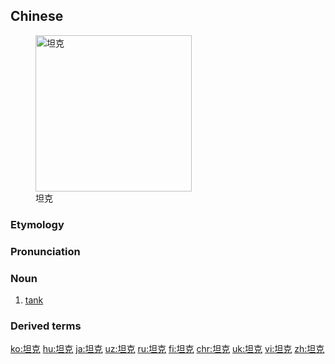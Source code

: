 ==Chinese==
{{zh-forms}}
[[File:Leclerc-openphotonet PICT6015.JPG|250px|thumb|right|坦克]]

===Etymology===
{{bor|zh|en|tank}}

===Pronunciation===
{{zh-pron
|m=tǎnkè
|c=taan2 hak1
|mn=qz:thán-khiak/tw,xm,zz:thán-khek
|cat=n
}}

===Noun===
{{zh-noun}}

# {{lb|zh|military}} [[tank]] {{zh-mw|m:輛}}

===Derived terms===
{{zh-der|坦克車|坦克手}}

[[ko:坦克]]
[[hu:坦克]]
[[ja:坦克]]
[[uz:坦克]]
[[ru:坦克]]
[[fi:坦克]]
[[chr:坦克]]
[[uk:坦克]]
[[vi:坦克]]
[[zh:坦克]]